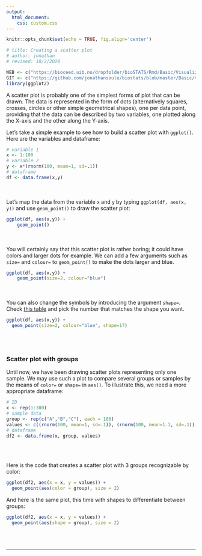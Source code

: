 ```yaml
---
output:
  html_document:
    css: custom.css
--- 
```


```r
knitr::opts_chunk$set(echo = TRUE, fig.align='center')

# title: Creating a scatter plot
# author: jonathan
# revised: 18/2/2020 

WEB <- c("https://bioceed.uib.no/dropfolder/bioSTATS/Rmd/Basic/Visualizing/Simple/scatter-plot.html")
GIT <- c("https://github.com/jonathansoule/biostats/blob/master/Basic/Visualizing/Simple/scatter-plot.Rmd")
library(ggplot2)
```
A scatter plot is probably one of the simplest forms of plot that can be drawn. The data is represented in the form of dots (alternatively squares, crosses, circles or other simple geometrical shapes), one per data point, providing that the data can be described by two variables, one plotted along the X-axis and the other along the Y-axis.

Let's take a simple example to see how to build a scatter plot with `ggplot()`. Here are the variables and dataframe:
```r
# variable 1
x <- 1:100
# variable 2
y <- x*(rnorm(100, mean=1, sd=.1))
# dataframe
df <- data.frame(x,y)
```
<br/><br/>
Let's map the data from the variable `x` and `y` by typing `ggplot(df, aes(x, y))` and use `geom_point()` to draw the scatter plot:
```r
ggplot(df, aes(x,y)) +
    geom_point()
```
<br/><br/>
You will certainly say that this scatter plot is rather boring; it could have colors and larger dots for example. We can add a few arguments such as `size=` and `colour=` to `geom_point()` to make the dots larger and blue. 
```r
ggplot(df, aes(x,y)) +
    geom_point(size=2, colour="blue")
```
<br/><br/>
You can also change the symbols by introducing the argument `shape=`. Check [this table](https://www.statmethods.net/advgraphs/images/points.png){target="_blank"} and pick the number that matches the shape you want. 
```r
ggplot(df, aes(x,y)) +
  geom_point(size=2, colour="blue", shape=17)
```
<br/><br/>

### Scatter plot with groups

Until now, we have been drawing scatter plots representing only one sample. We may use such a plot to compare several groups or samples by the means of `color=` or `shape=` in `aes()`. To illustrate this, we need a more appropriate dataframe:
```r
# ID
x <- rep(1:300)
# sample data
group <- rep(c("A","B","C"), each = 100)
values <- c((rnorm(100, mean=1, sd=.1)), (rnorm(100, mean=1.1, sd=.1)), (rnorm(100, mean=1.2, sd=.1)))
# dataframe
df2 <- data.frame(x, group, values)
```
<br/><br/>

Here is the code that creates a scatter plot with 3 groups recognizable by color:
```r
ggplot(df2, aes(x = x, y = values)) + 
  geom_point(aes(color = group), size = 2)
```

And here is the same plot, this time with shapes to differentiate between groups:
```r
ggplot(df2, aes(x = x, y = values)) + 
  geom_point(aes(shape = group), size = 2)
```
<br/><br/>



***
<!-- UNCOMMENT TO ACTIVATE
Get the Rmarkdown file corresponding to this page on [GitHub](`r GIT`){target="_blank"}.
-->
